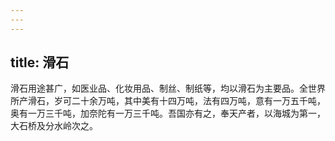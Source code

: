 ```yaml
---
---
---
```

title: 滑石
---



滑石用途甚广，如医业品、化妆用品、制丝、制纸等，均以滑石为主要品。全世界所产滑石，岁可二十余万吨，其中美有十四万吨，法有四万吨，意有一万五千吨，奥有一万三千吨，加奈陀有一万三千吨。吾国亦有之，奉天产者，以海城为第一，大石桥及分水岭次之。